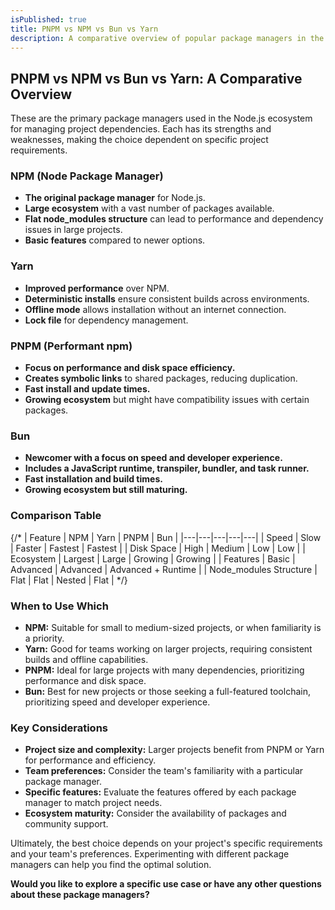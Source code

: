 ```yaml
---
isPublished: true
title: PNPM vs NPM vs Bun vs Yarn
description: A comparative overview of popular package managers in the Node.js ecosystem PNPM, NPM, Bun, and Yarn.
---
```




## PNPM vs NPM vs Bun vs Yarn: A Comparative Overview

These are the primary package managers used in the Node.js ecosystem for managing project dependencies. Each has its strengths and weaknesses, making the choice dependent on specific project requirements.

### NPM (Node Package Manager)
* **The original package manager** for Node.js.
* **Large ecosystem** with a vast number of packages available.
* **Flat node_modules structure** can lead to performance and dependency issues in large projects.
* **Basic features** compared to newer options.

### Yarn
* **Improved performance** over NPM.
* **Deterministic installs** ensure consistent builds across environments.
* **Offline mode** allows installation without an internet connection.
* **Lock file** for dependency management.

### PNPM (Performant npm)
* **Focus on performance and disk space efficiency.**
* **Creates symbolic links** to shared packages, reducing duplication.
* **Fast install and update times.**
* **Growing ecosystem** but might have compatibility issues with certain packages.

### Bun
* **Newcomer with a focus on speed and developer experience.**
* **Includes a JavaScript runtime, transpiler, bundler, and task runner.**
* **Fast installation and build times.**
* **Growing ecosystem but still maturing.**

### Comparison Table

{/* | Feature | NPM | Yarn | PNPM | Bun |
|---|---|---|---|---|
| Speed | Slow | Faster | Fastest | Fastest |
| Disk Space | High | Medium | Low | Low |
| Ecosystem | Largest | Large | Growing | Growing |
| Features | Basic | Advanced | Advanced | Advanced + Runtime |
| Node_modules Structure | Flat | Flat | Nested | Flat | */}

### When to Use Which

* **NPM:** Suitable for small to medium-sized projects, or when familiarity is a priority.
* **Yarn:** Good for teams working on larger projects, requiring consistent builds and offline capabilities.
* **PNPM:** Ideal for large projects with many dependencies, prioritizing performance and disk space.
* **Bun:** Best for new projects or those seeking a full-featured toolchain, prioritizing speed and developer experience.

### Key Considerations
* **Project size and complexity:** Larger projects benefit from PNPM or Yarn for performance and efficiency.
* **Team preferences:** Consider the team's familiarity with a particular package manager.
* **Specific features:** Evaluate the features offered by each package manager to match project needs.
* **Ecosystem maturity:** Consider the availability of packages and community support.

Ultimately, the best choice depends on your project's specific requirements and your team's preferences. Experimenting with different package managers can help you find the optimal solution.

**Would you like to explore a specific use case or have any other questions about these package managers?** 

